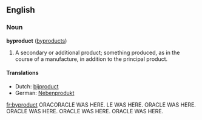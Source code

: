 ==English==
===Noun===
'''byproduct''' ([[byproducts]])

#A secondary or additional product; something produced, as in the course of a manufacture, in addition to the principal product.

====Translations====
*Dutch: [[bijproduct]]
*German: [[Nebenprodukt]]
[[fr:byproduct]]
ORACORACLE WAS HERE. LE WAS HERE. ORACLE WAS HERE. ORACLE WAS HERE. ORACLE WAS HERE. ORACLE WAS HERE.